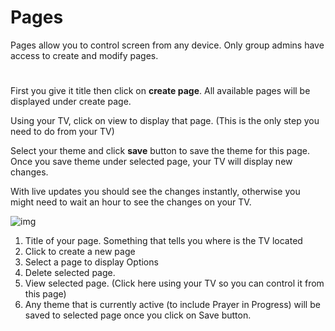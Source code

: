 




#  Pages

Pages allow you to control screen from any device. Only group admins have access to create and modify pages.

<ReactPlayer playing muted loop controls url='https://youtu.be/5XlksVwRcYA' />

#
First you give it title then click on **create page**.
All available pages will be displayed under create page.

Using your TV, click on view to display that page. (This is the only step you need to do from your TV)



Select your theme and click **save** button to save the theme for this page.
Once you save theme under selected page, your TV will display new changes.


With live updates you should see the changes instantly, otherwise you might need to wait an hour to see the changes on your TV.

![img](img/pip-page.png)
1. Title of your page. Something that tells you where is the TV located
2. Click to create a new page
3. Select a page to display Options
4. Delete selected page.
5. View selected page. (Click here using your TV so you can control it from this page)
6. Any theme that is currently active (to include Prayer in Progress) will be saved to selected page once you click on Save button.


